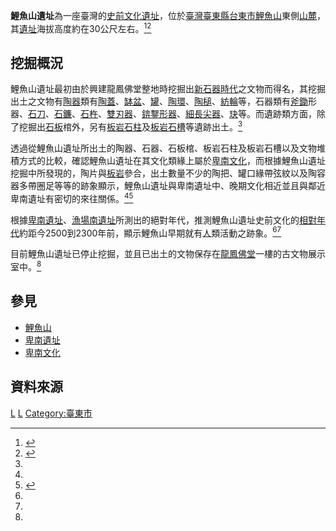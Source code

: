 '''鯉魚山遺址'''為一座臺灣的[[史前文化|史前文化]][[遺址|遺址]]，位於[[臺灣|臺灣]][[臺東縣|臺東縣]][[台東市|台東市]][[鯉魚山_(臺東縣)|鯉魚山]]東側[[山麓|山麓]]，其[[遺址|遺址]]海拔高度約在30公尺左右。<ref name="台灣博碩士知識加持系統 台東縣台東市鯉魚山遺址的考古學研究">{{cite web |url=http://ndltd.ncl.edu.tw/cgi-bin/gs32/gsweb.cgi?randomimg=6jD202_1421678787&validpath=%2Ftmp%2F%5Enclcdr__doschk%2F6jD202_1421678787__75188&validinput=75188&check=%E7%A2%BA%E5%AE%9A |title=台灣博碩士知識加持系統 台東縣台東市鯉魚山遺址的考古學研究 |accessdate=1991 |archive-date=2017-03-05 |archive-url=https://web.archive.org/web/20170305020627/http://ndltd.ncl.edu.tw/cgi-bin/gs32/gsweb.cgi?randomimg=6jD202_1421678787&validpath=%2Ftmp%2F%5Enclcdr__doschk%2F6jD202_1421678787__75188&validinput=75188&check=%E7%A2%BA%E5%AE%9A |dead-url=no }}</ref><ref name="走讀台灣 台東市鯉魚山">{{cite web |url=http://www.walkingtaiwan.org/content/county/city_POI.asp?ids=284&jid=49&bid=8 |title=走讀台灣 台東市鯉魚山 |accessdate=2015-01-19 }}{{dead link|date=2018年5月 |bot=InternetArchiveBot |fix-attempted=yes }}</ref>

== 挖掘概況 ==

鯉魚山遺址最初由於興建龍鳳佛堂整地時挖掘出[[新石器時代|新石器時代]]之文物而得名，其挖掘出土之文物有[[陶器|陶器]]類有[[陶蓋|陶蓋]]、[[缽盆|缽盆]]、[[罐|罐]]、[[陶環|陶環]]、[[陶槌|陶槌]]、[[紡輪|紡輪]]等，石器類有[[斧鋤|斧鋤]]形器、[[石刀|石刀]]、[[石鐮|石鐮]]、[[石杵|石杵]]、[[雙刃器|雙刃器]]、[[錛鑋形器|錛鑋形器]]、[[細長尖器|細長尖器]]、[[玦|玦]]等。而遺跡類方面，除了挖掘出[[石板|石板]]棺外，另有[[板岩石柱|板岩石柱]]及[[板岩石槽|板岩石槽]]等遺跡出土。<ref name="台灣博碩士知識加持系統 台東縣台東市鯉魚山遺址的考古學研究"/>

透過從鯉魚山遺址所出土的陶器、石器、石板棺、板岩石柱及板岩石槽以及文物堆積方式的比較，確認鯉魚山遺址在其文化類緣上屬於[[卑南文化|卑南文化]]，而根據鯉魚山遺址挖掘中所發現的，陶片與[[板岩|板岩]]參合，出土數量不少的陶把、罐口緣帶弦紋以及陶容器多帶圈足等等的跡象顯示，鯉魚山遺址與卑南遺址中、晚期文化相近並且與鄰近卑南遺址有密切的來往關係。<ref name="台灣博碩士知識加持系統 台東縣台東市鯉魚山遺址的考古學研究"/><ref name="台東市文化處 卑南遺址 鄰近遺址核對說明">{{cite web |url=http://www.boch.gov.tw/boch/frontsite/citycase/cityCaseAction.do?method=doViewCaseBasicInfo&caseId=VC09709000021&version=1&assetsClassifyId=2.1&cityId=22&menu=1 |title=台東市文化處 卑南遺址 鄰近遺址核對說明 |accessdate=2015-01-19 |deadurl=yes |archiveurl=https://web.archive.org/web/20160304212302/http://www.boch.gov.tw/boch/frontsite/citycase/cityCaseAction.do?method=doViewCaseBasicInfo&caseId=VC09709000021&version=1&assetsClassifyId=2.1&cityId=22&menu=1 |archivedate=2016-03-04 }}</ref>

根據[[卑南遺址|卑南遺址]]、[[漁場南遺址|漁場南遺址]]所測出的絕對年代，推測鯉魚山遺址史前文化的[[相對年代|相對年代]]約距今2500到2300年前，顯示鯉魚山早期就有[[人|人]]類活動之跡象。<ref name="台灣博碩士知識加持系統 台東縣台東市鯉魚山遺址的考古學研究"/><ref name="台東市文化處 卑南遺址 鄰近遺址核對說明"/>

目前鯉魚山遺址已停止挖掘，並且已出土的文物保存在[[龍鳳佛堂|龍鳳佛堂]]一樓的古文物展示室中。<ref name="走讀台灣 台東市鯉魚山"/>

== 參見 ==

* [[鯉魚山_(臺東縣)|鯉魚山]]
* [[卑南遺址|卑南遺址]]
* [[卑南文化|卑南文化]]

== 資料來源 ==
{{Reflist}}

{{臺灣考古遺址}}

[[Category:台湾新石器时代遗址|L]]
[[Category:臺東縣文化資產|L]]
[[Category:臺東市|Category:臺東市]]